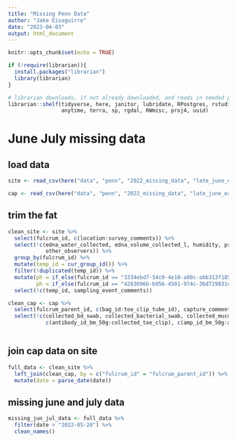 ```yaml
---
title: "Missing Penn Data"
author: "Jake Eisaguirre"
date: "2023-04-03"
output: html_document
---
```


```r
knitr::opts_chunk$set(echo = TRUE)

if (!require(librarian)){
  install.packages("librarian")
  library(librarian)
}

# librarian downloads, if not already downloaded, and reads in needed packages
librarian::shelf(tidyverse, here, janitor, lubridate, RPostgres, rstudioapi, DBI, parsedate, stringr, hms,
                 anytime, terra, sp, rgdal, RWmisc, proj4, uuid)
```

# June July missing data

## load data
```r
site <- read_csv(here("data", "penn", "2022_missing_data", "late_june_early_july", "missing_sites.csv"))

cap <- read_csv(here("data", "penn", "2022_missing_data", "late_june_early_july", "missing_cap_data.csv"))

```

## trim the fat
```r

clean_site <- site %>% 
  select(fulcrum_id, c(location:survey_comments)) %>% 
  select(!c(edna_water_collected, edna_volume_collected_l, humidity, pressure, elevation, dissolved_oxygen, survey_type, survey_type_other,
            other_observers)) %>% 
  group_by(fulcrum_id) %>% 
  mutate(temp_id = cur_group_id()) %>%  
  filter(!duplicated(temp_id)) %>% 
  mutate(ph = if_else(fulcrum_id == "3334ebd7-54c0-4e18-a80c-abb313f185f1", 7.65, ph),
         ph = if_else(fulcrum_id == "4283096b-b956-4501-974c-3bd729831d91", 6.28, ph)) %>% 
  select(!c(temp_id, sampling_event_comments))

clean_cap <- cap %>% 
  select(fulcrum_parent_id, c(bag_id:toe_clip_tube_id), capture_comments) %>% 
  select(!c(collected_bd_swab, collected_bacterial_swab, collected_mucus_sample, collected_amp_sample, collected_toe_clip, collected_antibody_sample,
            c(antibody_id_bm_50g:collected_toe_clip), c(amp_id_bm_50g:amp_id_bm_100g_2)))
  

```

## join cap data on site
```r

full_data <- clean_site %>% 
  left_join(clean_cap, by = c("fulcrum_id" = "fulcrum_parent_id")) %>% 
  mutate(date = parse_date(date))

```

## missing june and july data
```r

missing_jun_jul_data <- full_data %>% 
  filter(date > "2022-05-20") %>% 
  clean_names()

```


